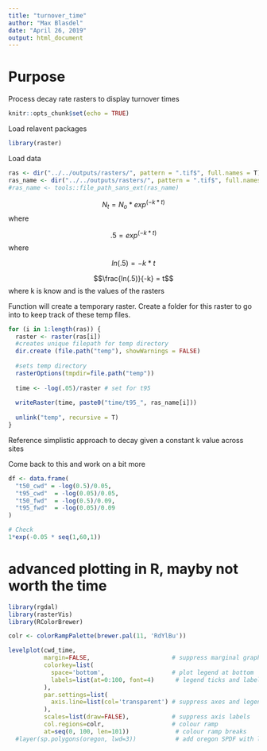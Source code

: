 ```yaml
---
title: "turnover_time"
author: "Max Blasdel"
date: "April 26, 2019"
output: html_document
---
```

# Purpose
Process decay rate rasters to display turnover times

```r
knitr::opts_chunk$set(echo = TRUE)
```

Load relavent packages
```r
library(raster)
```

Load data
```r
ras <- dir("../../outputs/rasters/", pattern = ".tif$", full.names = T)
ras_name <- dir("../../outputs/rasters/", pattern = ".tif$", full.names = F)
#ras_name <- tools::file_path_sans_ext(ras_name)
```


$$N_{t}=N_{o} * exp^{(-k*t)}$$
where

$$.5 = exp^{(-k*t)}$$
where

$$ln(.5)=-k*t$$

$$\frac{ln(.5)}{-k} = t$$
where k is know and is the values of the rasters

Function will create a temporary raster. Create a folder for this raster to go into to keep track of these temp files.
```r
for (i in 1:length(ras)) {
  raster <- raster(ras[i])
  #creates unique filepath for temp directory
  dir.create (file.path("temp"), showWarnings = FALSE)
  
  #sets temp directory
  rasterOptions(tmpdir=file.path("temp")) 
  
  time <- -log(.05)/raster # set for t95
  
  writeRaster(time, paste0("time/t95_", ras_name[i]))
  
  unlink("temp", recursive = T)
}
```

Reference simplistic approach to decay given a constant k value across sites

Come back to this and work on a bit more
```r
df <- data.frame(
  "t50_cwd" = -log(0.5)/0.05,
  "t95_cwd"  = -log(0.05)/0.05,
  "t50_fwd"  = -log(0.5)/0.09,
  "t95_fwd"  = -log(0.05)/0.09
)

# Check 
1*exp(-0.05 * seq(1,60,1))
```


# advanced plotting in R, mayby not worth the time
```r
library(rgdal)
library(rasterVis)
library(RColorBrewer)
```

```r
colr <- colorRampPalette(brewer.pal(11, 'RdYlBu'))

levelplot(cwd_time, 
          margin=FALSE,                       # suppress marginal graphics
          colorkey=list(
            space='bottom',                   # plot legend at bottom
            labels=list(at=0:100, font=4)      # legend ticks and labels 
          ),    
          par.settings=list(
            axis.line=list(col='transparent') # suppress axes and legend outline
          ),
          scales=list(draw=FALSE),            # suppress axis labels
          col.regions=colr,                   # colour ramp
          at=seq(0, 100, len=101))             # colour ramp breaks
  #layer(sp.polygons(oregon, lwd=3))           # add oregon SPDF with latticeExtra::layer
```


